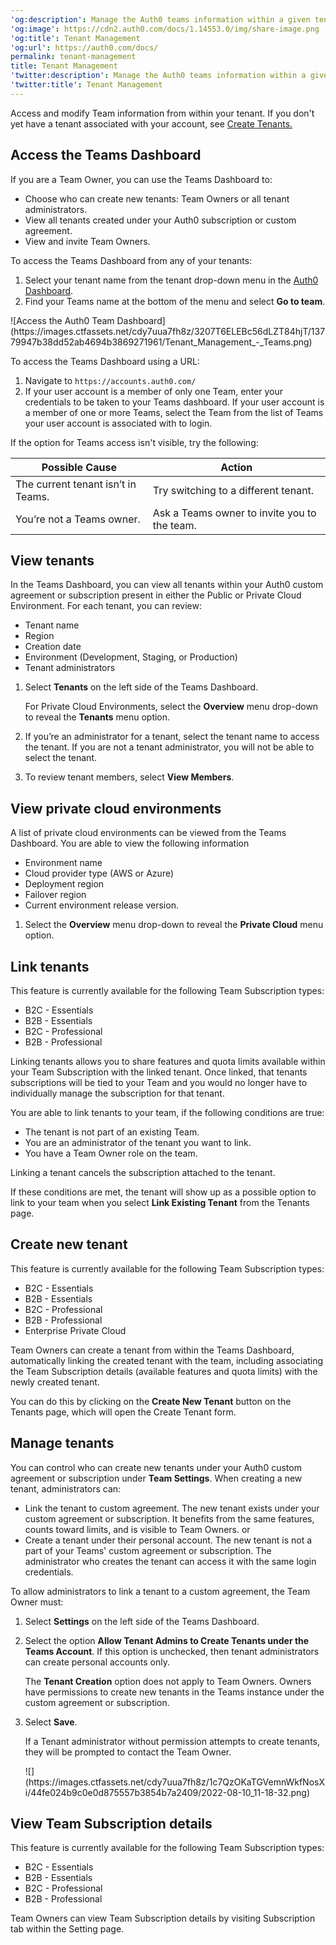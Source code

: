 ---
'og:description': Manage the Auth0 teams information within a given tenant.
'og:image': https://cdn2.auth0.com/docs/1.14553.0/img/share-image.png
'og:title': Tenant Management
'og:url': https://auth0.com/docs/
permalink: tenant-management
title: Tenant Management
'twitter:description': Manage the Auth0 teams information within a given tenant.
'twitter:title': Tenant Management
---
Access and modify Team information from within your tenant. If you don't yet have a tenant associated with your account, see [Create Tenants.](/docs/get-started/auth0-overview/create-tenants)

## Access the Teams Dashboard

If you are a Team Owner, you can use the Teams Dashboard to:

* Choose who can create new tenants: Team Owners or all tenant administrators.
* View all tenants created under your Auth0 subscription or custom agreement.
* View and invite Team Owners.

To access the Teams Dashboard from any of your tenants:

1. Select your tenant name from the tenant drop-down menu in the [Auth0 Dashboard](https://manage.auth0.com/dashboard).
2. Find your Teams name at the bottom of the menu and select **Go to team**.

<Frame>![Access the Auth0 Team Dashboard](https://images.ctfassets.net/cdy7uua7fh8z/3207T6ELEBc56dLZT84hjT/13779947b38dd52ab4694b3869271961/Tenant_Management_-_Teams.png)</Frame>

To access the Teams Dashboard using a URL:

1. Navigate to `https://accounts.auth0.com/`
2. If your user account is a member of only one Team, enter your credentials to be taken to your Teams dashboard. If your user account is a member of one or more Teams, select the Team from the list of Teams your user account is associated with to login.

If the option for Teams access isn't visible, try the following:

<table class="table"><thead>
<tr>
<th>Possible Cause</th>
<th>Action</th>
</tr>
</thead>
<tbody>
<tr>
<td>The current tenant isn’t in Teams.</td>
<td>Try switching to a different tenant.</td>
</tr>
<tr>
<td>You’re not a Teams owner.</td>
<td>Ask a Teams owner to invite you to the team.</td>
</tr>
</tbody>
</table>

## View tenants

In the Teams Dashboard, you can view all tenants within your Auth0 custom agreement or subscription present in either the Public or Private Cloud Environment. For each tenant, you can review:

* Tenant name
* Region
* Creation date
* Environment (Development, Staging, or Production)
* Tenant administrators

1. Select **Tenants** on the left side of the Teams Dashboard.

   For Private Cloud Environments, select the **Overview** menu drop-down to reveal the **Tenants** menu option.
2. If you’re an administrator for a tenant, select the tenant name to access the tenant. If you are not a tenant administrator, you will not be able to select the tenant.
3. To review tenant members, select **View Members**.

## View private cloud environments

A list of private cloud environments can be viewed from the Teams Dashboard. You are able to view the following information

* Environment name
* Cloud provider type (AWS or Azure)
* Deployment region
* Failover region
* Current environment release version.

1. Select the **Overview** menu drop-down to reveal the **Private Cloud** menu option.

## Link tenants

<Callout icon="file-lines" color="#0EA5E9" iconType="regular">

This feature is currently available for the following Team Subscription types:

* B2C - Essentials
* B2B - Essentials
* B2C - Professional
* B2B - Professional

</Callout>

Linking tenants allows you to share features and quota limits available within your Team Subscription with the linked tenant. Once linked, that tenants subscriptions will be tied to your Team and you would no longer have to individually manage the subscription for that tenant.

You are able to link tenants to your team, if the following conditions are true:

* The tenant is not part of an existing Team.
* You are an administrator of the tenant you want to link.
* You have a Team Owner role on the team.

<Callout icon="file-lines" color="#0EA5E9" iconType="regular">

Linking a tenant cancels the subscription attached to the tenant.

</Callout>

If these conditions are met, the tenant will show up as a possible option to link to your team when you select **Link Existing Tenant** from the Tenants page.

## Create new tenant

<Callout icon="file-lines" color="#0EA5E9" iconType="regular">

This feature is currently available for the following Team Subscription types:

* B2C - Essentials
* B2B - Essentials
* B2C - Professional
* B2B - Professional
* Enterprise Private Cloud

</Callout>

Team Owners can create a tenant from within the Teams Dashboard, automatically linking the created tenant with the team, including associating the Team Subscription details (available features and quota limits) with the newly created tenant.

You can do this by clicking on the **Create New Tenant** button on the Tenants page, which will open the Create Tenant form.

## Manage tenants

You can control who can create new tenants under your Auth0 custom agreement or subscription under **Team Settings**. When creating a new tenant, administrators can:

* Link the tenant to custom agreement. The new tenant exists under your custom agreement or subscription. It benefits from the same features, counts toward limits, and is visible to Team Owners.
  or
* Create a tenant under their personal account. The new tenant is not a part of your Teams' custom agreement or subscription. The administrator who creates the tenant can access it with the same login credentials.

To allow administrators to link a tenant to a custom agreement, the Team Owner must:

1. Select **Settings** on the left side of the Teams Dashboard.
2. Select the option **Allow Tenant Admins to Create Tenants under the Teams Account**. If this option is unchecked, then tenant administrators can create personal accounts only.

   <Callout icon="file-lines" color="#0EA5E9" iconType="regular">

   The **Tenant Creation** option does not apply to Team Owners. Owners have permissions to create new tenants in the Teams instance under the custom agreement or subscription.

   </Callout>
3. Select **Save**.

   <Warning>

   If a Tenant administrator without permission attempts to create tenants, they will be prompted to contact the Team Owner.

   </Warning>

   <Frame>![](https://images.ctfassets.net/cdy7uua7fh8z/1c7QzOKaTGVemnWkfNosXi/44fe024b9c0e0d875557b3854b7a2409/2022-08-10_11-18-32.png)</Frame>

## View Team Subscription details

<Callout icon="file-lines" color="#0EA5E9" iconType="regular">

This feature is currently available for the following Team Subscription types:

* B2C - Essentials
* B2B - Essentials
* B2C - Professional
* B2B - Professional

</Callout>

Team Owners can view Team Subscription details by visiting Subscription tab within the Setting page.